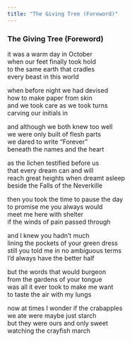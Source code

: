 ```yaml
---
title: "The Giving Tree (Foreword)"
---
```


### The Giving Tree (Foreword)

it was a warm day in October<br>
when our feet finally took hold<br>
to the same earth that cradles<br>
every beast in this world<br>

when before night we had devised<br>
how to make paper from skin<br>
and we took care as we took turns<br>
carving our initials in<br>

and although we both knew too well<br>
we were only built of flesh parts<br>
we dared to write "Forever"<br>
beneath the names and the heart<br>

as the lichen testified before us<br>
that every dream can and will<br>
reach great heights when dreamt asleep<br>
beside the Falls of the Neverkille<br>

then you took the time to pause the day<br>
to promise me you always would<br>
meet me here with shelter<br>
if the winds of pain passed through<br>

and I knew you hadn't much<br>
lining the pockets of your green dress<br>
still you told me in no ambiguous terms<br>
I'd always have the better half<br>

but the words that would burgeon<br>
from the gardens of your tongue<br>
was all it ever took to make me want<br>
to taste the air with my lungs<br>

now at times I wonder if the crabapples<br>
we ate were maybe just starch<br>
but they were ours and only sweet<br>
watching the crayfish march<br>

<br>
